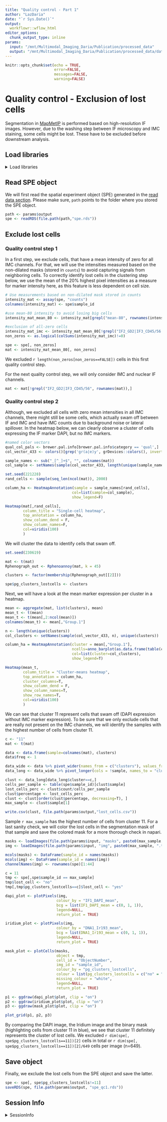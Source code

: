 ```yaml
---
title: "Quality control - Part 1"
author: "LazDaria"
date: "`r Sys.Date()`"
output: 
  workflowr::wflow_html
editor_options:
  chunk_output_type: inline
params: 
  input: "/mnt/Multimodal_Imaging_Daria/Publication/processed_data"
  output: "/mnt/Multimodal_Imaging_Daria/Publication/processed_data/data"
---
```


```r
knitr::opts_chunk$set(echo = TRUE,
                      error=FALSE,
                      messages=FALSE,
                      warning=FALSE)
```

# Quality control - Exclusion of lost cells {#qc-1}
Segmentation in [MapMetIP](https://github.com/TaschnerMandlGroup/MapMetIP) is performed based on high-resolution IF images. However, due to the washing step between IF microscopy and IMC staining, some cells might be lost. These have to be excluded before downstream analysis.

## Load libraries
<details>
   <summary>Load libraries</summary>
   
```r
library(ggplot2)
library(bruceR)
library(ComplexHeatmap)
library(viridis)
library(circlize)
library(RColorBrewer)
library(paletteer)
library(Rphenoannoy)
library(scuttle)
library(cytomapper)
library(cowplot)
library(gridGraphics)
```
</details>

## Read SPE object

We will first read the spatial experiment object (SPE) generated in the [read data section](#read-data). Please make sure, `path` points to the folder where you stored the SPE object.


```r

path <- params$output
spe <- readRDS(file.path(path,"spe.rds"))
```

## Exclude lost cells

### Quality control step 1
In a first step, we exclude cells, that have a mean intensity of zero for all IMC channels. For that, we will use the intensities measured based on the non-dilated masks (stored in `counts`) to avoid capturing signals from neighboring cells. To correctly identify lost cells in the clustering step below, we use the mean of the 20% highest pixel intensities as a measure for marker intensity here, as this feature is less dependent on cell size.

```r

# Use measurements based on non-dilated mask stored in counts
intensity_mat <- assay(spe, "counts")
colnames(intensity_mat) <- spe$sample_id

#use mean-80 intensity to avoid losing big cells
intensity_mat_mean_80 <- intensity_mat[grepl("mean-80", rownames(intensity_mat)),]

#exclusion of all-zero cells
intensity_mat_imc <- intensity_mat_mean_80[!grepl("IF2_GD2|IF3_CD45/56|DAPI", rownames(intensity_mat_mean_80)),]
non_zeros <- as.logical(colSums(intensity_mat_imc)!=0)

spe <- spe[, non_zeros]
mat <- intensity_mat_mean_80[, non_zeros]
```
We excluded `r length(non_zeros[non_zeros==FALSE])` cells in this first quality control step.

For the next quality control step, we will only consider IMC and nuclear IF channels. 
```r
mat <- mat[!grepl("IF2_GD2|IF3_CD45/56", rownames(mat)),]
```

### Quality control step 2
Although, we excluded all cells with zero mean intensities in all IMC channels, there might still be some cells, which actually swam off between IF and IMC and have IMC counts due to background noise or lateral spillover. In the heatmap below, we can clearly observe a cluster of cells expressing the IF marker DAPI,  but no IMC markers.

```r
#named color vectors
qual_col_pals <- brewer.pal.info[brewer.pal.info$category == 'qual',]
col_vector_433 <- colors()[grep('gr(a|e)y', grDevices::colors(), invert = T)]

sample_names <- sub("_[^_]+$", "", colnames(mat))
col_sample <- setNames(sample(col_vector_433, length(unique(sample_names))), unique(sample_names))

set.seed(221228)
rand_cells <- sample(seq_len(ncol(mat)), 2000)

column_ha <- HeatmapAnnotation(sample = sample_names[rand_cells], 
                              col=list(sample=col_sample), 
                              show_legend=F)

Heatmap(mat[,rand_cells], 
        column_title = "Single-cell heatmap",
        top_annotation = column_ha, 
        show_column_dend = F,
        show_column_names=F,
        col=viridis(100)
        )
```

We will cluster the data to identify cells that swam off.
```r
set.seed(230619)

mat <- t(mat)
Rphenograph_out <- Rphenoannoy(mat, k = 45)

clusters <- factor(membership(Rphenograph_out[[2]]))

spe$pg_clusters_lostcells <- clusters
```

Next, we will have a look at the mean marker expression per cluster in a heatmap.
```r
mean <- aggregate(mat, list(clusters), mean)
mean_t <- t(mean)
mean_t <- t(mean[,2:ncol(mean)])
colnames(mean_t) <- mean[,"Group.1"]

n <- length(unique(clusters))
col_clusters <- setNames(sample(col_vector_433, n), unique(clusters))

column_ha = HeatmapAnnotation(cluster = mean[,"Group.1"], 
                              ncells=anno_barplot(as.data.frame(table(clusters))[,"Freq"], height = unit(3, "cm")),
                              col=list(cluster=col_clusters), 
                              show_legend=T)

Heatmap(mean_t, 
        column_title = "Cluster-means heatmap",
        top_annotation = column_ha, 
        cluster_columns=T,
        show_column_dend = F,
        show_column_names=T,
        show_row_names=T,
        col=viridis(100)
        )
```

We can see that cluster 11 represent cells that swam off (DAPI expression without IMC marker expression).
To be sure that we only exclude cells that are really not present on the IMC channels, we will identify the samples with the highest number of cells from clsuter 11.
```r
c <- "11"
mat <- t(mat)

data <- data.frame(sample=colnames(mat), clusters)
data$freq <- 1

data_wide <- data %>% pivot_wider(names_from = c("clusters"), values_from = "freq", values_fn = sum, values_fill = 0)
data_long <- data_wide %>% pivot_longer(cols = !sample, names_to = "cluster", values_to = "count") 

clust <- data_long[data_long$cluster==c,]
cells_per_sample <- table(spe$sample_id)[clust$sample]
lost_cells_perc <- clust$count/cells_per_sample
clust$percentage <- lost_cells_perc
clust <- clust[order(clust$percentage, decreasing=T), ]
max_sample <- clust$sample[1]

write.csv(clust, file.path(params$output,"lost_cells.csv"))
```

Sample `r max_sample` has the highest number of cells from cluster 11. For a last sanity check, we will color the lost cells in the segmentation mask of that sample and save the colored mask for a more thorough check in napari. 

```r

masks <- loadImages(file.path(params$input, "masks", paste0(max_sample, ".tif")), as.is = TRUE)
img <- loadImages(file.path(params$input, "img", paste0(max_sample, ".tif")))

mcols(masks) <- DataFrame(sample_id = names(masks))
mcols(img) <- DataFrame(sample_id = names(img))
channelNames(img) <- rownames(spe)[1:44]

c = 11
tmp <- spe[,spe$sample_id == max_sample]
tmp$lost_cell <- "no"
tmp[,tmp$pg_clusters_lostcells==c]$lost_cell <- "yes"

dapi_plot <- plotPixels(img, 
                       colour_by = "IF1_DAPI_mean",
                       bcg = list(IF1_DAPI_mean = c(0, 1, 1)),
                       legend=NULL,
                       return_plot = TRUE)

iridium_plot <- plotPixels(img, 
                       colour_by = "DNA1_Ir193_mean",
                       bcg = list(DNA1_Ir193_mean = c(0, 1, 1)),
                       legend=NULL,
                       return_plot = TRUE)

mask_plot <- plotCells(masks,
                       object = tmp, 
                       cell_id = "ObjectNumber", 
                       img_id = "sample_id",
                       colour_by = "pg_clusters_lostcells",
                       colour = list(pg_clusters_lostcells = c("no" = "gray", "yes" = "red")),
                       missing_colour = "white",
                       legend=NULL,
                       return_plot = TRUE)
```
```r
p1 <- ggdraw(dapi_plot$plot, clip = "on")
p2 <- ggdraw(iridium_plot$plot, clip = "on")
p3 <- ggdraw(mask_plot$plot, clip = "on")

plot_grid(p1, p2, p3)
```

By comparing the DAPI image, the Iridium image and the binary mask (highlighting cells from cluster 11 in blue), we see that cluster 11 definitely represents the cluster of lost cells. We excluded `r dim(spe[, spe$pg_clusters_lostcells==11])[2]` cells in total or `r dim(spe[, spe$pg_clusters_lostcells==11])[2]/649` cells per image (n=649).

## Save object

Finally, we exclude the lost cells from the SPE object and save the latter.

```r

spe <- spe[, spe$pg_clusters_lostcells!=11]
saveRDS(spe, file.path(params$output, "spe_qc1.rds"))
```

## Session Info

<details>
   <summary>SessionInfo</summary>
   
```r
sessionInfo()
```
</details>
